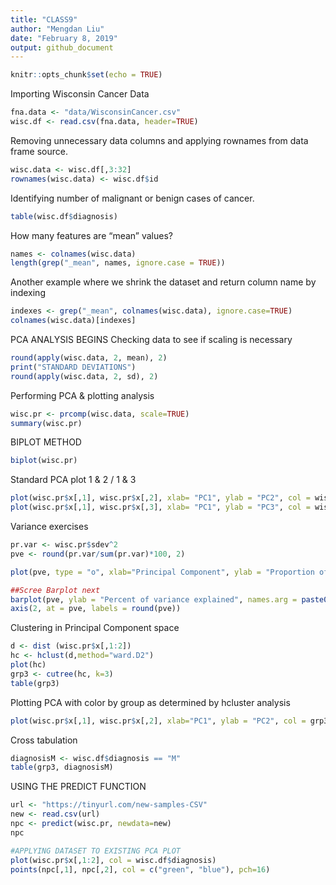 ```yaml
---
title: "CLASS9"
author: "Mengdan Liu"
date: "February 8, 2019"
output: github_document
---
```


```r
knitr::opts_chunk$set(echo = TRUE)
```

Importing Wisconsin Cancer Data
```r
fna.data <- "data/WisconsinCancer.csv"
wisc.df <- read.csv(fna.data, header=TRUE)
```

Removing unnecessary data columns and applying rownames from data frame source.
```r
wisc.data <- wisc.df[,3:32]
rownames(wisc.data) <- wisc.df$id
```

Identifying number of malignant or benign cases of cancer.
```r
table(wisc.df$diagnosis)
```

How many features are "mean" values?
```r
names <- colnames(wisc.data)
length(grep("_mean", names, ignore.case = TRUE))
```
Another example where we shrink the dataset and return column name by indexing
```r
indexes <- grep("_mean", colnames(wisc.data), ignore.case=TRUE)
colnames(wisc.data)[indexes]
```

PCA ANALYSIS BEGINS
Checking data to see if scaling is necessary
```r
round(apply(wisc.data, 2, mean), 2)
print("STANDARD DEVIATIONS")
round(apply(wisc.data, 2, sd), 2)
```
Performing PCA & plotting analysis
```r
wisc.pr <- prcomp(wisc.data, scale=TRUE)
summary(wisc.pr)
```

BIPLOT METHOD
```r
biplot(wisc.pr)
```

Standard PCA plot 1 & 2 / 1 & 3
```r
plot(wisc.pr$x[,1], wisc.pr$x[,2], xlab= "PC1", ylab = "PC2", col = wisc.df$diagnosis)
plot(wisc.pr$x[,1], wisc.pr$x[,3], xlab= "PC1", ylab = "PC3", col = wisc.df$diagnosis)
```

Variance exercises
```r
pr.var <- wisc.pr$sdev^2
pve <- round(pr.var/sum(pr.var)*100, 2)

plot(pve, type = "o", xlab="Principal Component", ylab = "Proportion of variance explained", ylim = c(0,100))

##Scree Barplot next
barplot(pve, ylab = "Percent of variance explained", names.arg = paste0("PC", 1:length(pve)), las = 2, axes = FALSE)
axis(2, at = pve, labels = round(pve))

```

Clustering in Principal Component space
```r
d <- dist (wisc.pr$x[,1:2])
hc <- hclust(d,method="ward.D2")
plot(hc)
grp3 <- cutree(hc, k=3)
table(grp3)
```
Plotting PCA with color by group as determined by hcluster analysis
```r
plot(wisc.pr$x[,1], wisc.pr$x[,2], xlab="PC1", ylab = "PC2", col = grp3)
```
Cross tabulation
```r
diagnosisM <- wisc.df$diagnosis == "M"
table(grp3, diagnosisM)
```

USING THE PREDICT FUNCTION
```r
url <- "https://tinyurl.com/new-samples-CSV"
new <- read.csv(url)
npc <- predict(wisc.pr, newdata=new)
npc

#APPLYING DATASET TO EXISTING PCA PLOT
plot(wisc.pr$x[,1:2], col = wisc.df$diagnosis)
points(npc[,1], npc[,2], col = c("green", "blue"), pch=16)
```


